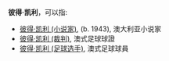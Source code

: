 '''彼得·凯利'''，可以指:

*[[彼得·凯利_(小说家)|彼得·凯利 (小说家)]], (b. 1943), 澳大利亚小说家
*[[彼得·凯利_(裁判)|彼得·凯利 (裁判)]], 澳式足球球證
*[[彼得·凯利_(足球选手)|彼得·凯利 (足球选手)]], 澳式足球球員

{{Disambiguation|B|Cat=四字人名译名消歧义}}